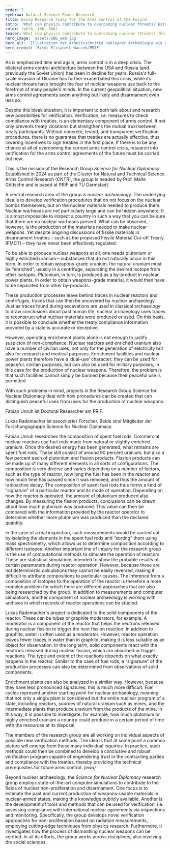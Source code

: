```yaml
---
order: 7
eyebrow: Natural Science Peace Research
title: Doing Research Today for the Arms Control of the Future
intro: 'What can physics contribute to overcoming nuclear threats? Established in 2024, the Research Group *Science for Nuclear Diplomacy* studies the technical foundations for the nuclear arms control of the future. In order for new arms control agreements to be negotiated, not only the political will is needed, but also convincing concepts for verification. The group is led by Prof. Malte Göttsche, Professor for Peace Research in Natural Sciences at the Technical University of Darmstadt. The group is located at both PRIF and TU Darmstadt and is part of the Cluster for Natural and Technical Science Arms Control Research (CNTR).'
color: rgb(0, 106, 166)
teaser: What can physics contribute to overcoming nuclear threats? The new Research Group *Science for Nuclear Diplomacy* studies the technical foundations for the nuclear arms control of the future.
hero_image: 'assets/SND_web.jpg'
hero_alt: 'Illustration der Arbeitsschritte nuklearer Archäologie wie Computersimulation oder Recherche'
hero_credit: 'Bild: Elisabeth Waczek/PRIF'
---
```


<Leadin>As is emphasized time</Leadin> and again, arms control is in a deep crisis. The bilateral arms control architecture between the USA and Russia (and previously the Soviet Union) has been in decline for years. Russia's full-scale invasion of Ukraine has further exacerbated this crisis, while its nuclear threats have brought the fear of nuclear weapons use back to the forefront of many people's minds. In the current geopolitical situation, new arms control agreements seem anything but likely and disarmament even less so.

Despite this bleak situation, it is important to both talk about and research new possibilities for verification. Verification, i.e. measures to check compliance with treaties, is an elementary component of arms control. It not only prevents treaty violations but strengthens the mutual trust between treaty participants. Without concrete, tested, and transparent verification procedures, there is no guarantee that treaties are actually effective, thus lowering incentives to sign treaties in the first place. If there is to be any chance at all of overcoming the current arms control crisis, research into verification for the arms control agreements of the future must be carried out now.

This is the mission of the Research Group *Science for Nuclear Diplomacy*. Established in 2024 as part of the Cluster for Natural and Technical Science Arms Control Research (CNTR), the group is headed by Prof. Malte Göttsche and is based at PRIF and TU Darmstadt.

A central research area of the group is *nuclear archaeology*. The underlying idea is to develop verification procedures that do not focus on the nuclear bombs themselves, but on the nuclear materials needed to produce them. Nuclear warheads are not particularly large and can be hidden anywhere. It is almost impossible to inspect a country in such a way that you can be sure that there are no nuclear warheads present. What can be observed, however, is the production of the materials needed to make nuclear weapons. Yet despite ongoing discussions of fissile materials in disarmament treaties – such as the proposed Fissile Material Cut-off Treaty (FMCT) – they have never been effectively regulated.

To be able to produce nuclear weapons at all, one needs plutonium or highly enriched uranium – substances that do not naturally occur in this form. In order to obtain weapons-grade uranium, the natural uranium must be “enriched”, usually in a centrifuge, separating the desired isotope from other isotopes. Plutonium, in turn, is produced as a by-product in nuclear power plants. In order to obtain weapons-grade material, it would then have to be separated from other by-products.

These production processes leave behind traces in nuclear reactors and centrifuges, traces that can then be uncovered by nuclear archaeology. Just as traces found during excavations are used in classical archaeology to draw conclusions about past human life, nuclear archaeology uses traces to reconstruct what nuclear materials were produced or used. On this basis, it is possible to conclude whether the treaty compliance information provided by a state is accurate or deceptive.

However, operating enrichment plants alone is not enough to justify suspicion of non-compliance. Nuclear reactors and enriched uranium also have a number of civilian uses, not only for the generation of electricity but also for research and medical purposes. Enrichment facilities and nuclear power plants therefore have a ‘dual-use’ character; they can be used for peaceful, civilian purposes, but can also be used for military purposes, in this case for the production of nuclear weapons. Therefore, the problem is that such facilities cannot simply be banned because their peaceful use is permitted.

With such problems in mind, projects in the Research Group Science for Nuclear Diplomacy deal with how procedures can be created that can distinguish peaceful uses from uses for the production of nuclear weapons.

<PersonList>
  <Person name="Fabian Unruh" image="assets/Unruh_Portrait_web.jpg" >

Fabian Unruh ist Doctoral Researcher am PRIF.

</Person>

  <Person name="Lukas Rademacher" image="assets/Rademacher_Portrait_web.jpg">

Lukas Rademacher ist assoziierter Forscher. Beide sind Mitglieder der Forschungsgruppe Science for Nuclear Diplomacy.

</Person>
</PersonList>

Fabian Unruh researches the composition of spent fuel rods. Commercial nuclear reactors use fuel rods made from natural or slightly enriched uranium. Once the desired energy has been generated, what remains are spent fuel rods. These still consist of around 90 percent uranium, but also a few percent each of plutonium and fission products. Fission products can be made up of many different elements in all sorts of configurations. The composition is very diverse and varies depending on a number of factors, such as the type of reactor, how long the fuel has been in the reactor and how much time has passed since it was removed, and thus the amount of radioactive decay. The composition of spent fuel rods thus forms a kind of “signature” of a particular reactor and its mode of operation. Depending on how the reactor is operated, the amount of plutonium produced also changes. By measuring the fission products, conclusions can be drawn about how much plutonium was produced. This value can then be compared with the information provided by the reactor operator to determine whether more plutonium was produced than the declared quantity.

In the case of a real inspection, such measurements would be carried out by isolating the elements in the spent fuel rods and “sorting” them using mass spectrometry, which allows us to determine composition according to different isotopes. Another important line of inquiry for the research group is the use of computational methods to simulate the operation of reactors. These are statistical simulations intended to show the probable results of certain parameters during reactor operation. However, because these are not deterministic calculations they cannot be easily reversed, making it difficult to attribute compositions to particular causes. The inference from a composition of isotopes to the operation of the reactor is therefore a more complex problem for which there are different approaches that are also being researched by the group. In addition to measurements and computer simulations, another component of nuclear archaeology is working with archives in which records of reactor operations can be studied.

Lukas Rademacher's project is dedicated to the solid components of the reactor. These can be tubes or graphite moderators, for example. A moderator is a component of the reactor that helps the neutrons released during nuclear fission to trigger the next fission reaction. In addition to graphite, water is often used as a moderator. However, reactor operation leaves fewer traces in water than in graphite, making it is less suitable as an object for observation. In the long term, solid components react with the neutrons released during nuclear fission, which are absorbed or trigger reactions. The type and extent of the reactions depends on what exactly happens in the reactor. Similar to the case of fuel rods, a “signature” of the production processes can also be determined from observations of solid components.

Enrichment plants can also be analyzed in a similar way. However, because they have less pronounced signatures, this is much more difficult. Fuel cycles represent another starting point for nuclear archaeology, meaning that not only a single plant is considered but the entire nuclear program of a state, including reactors, sources of natural uranium such as mines, and the intermediate plants that produce uranium from the products of the mine. In this way, it is possible to investigate, for example, how much plutonium or highly enriched uranium a country could produce in a certain period of time with the resources at its disposal.

The members of the research group are all working on individual aspects of possible new verification methods. The idea is that at some point a common picture will emerge from these many individual inquiries. In practice, such methods could then be combined to develop a conclusive and robust verification program capable of engendering trust in the contracting parties and compliance with the treaties, thereby providing the technical prerequisites for future arms control. *(ewa)*

<Callout eyebrow="INFO BOX" title="Abou the Research Group Science for Nuclear Diplomacy" expandable={false}>

Beyond nuclear archaeology, the *Science for Nuclear Diplomacy* research group employs state-of-the-art computer simulations to contribute to the fields of nuclear non-proliferation and disarmament. One focus is to estimate the past and current production of weapons-usable materials in nuclear-armed states, making this knowledge publicly available. Another is the development of tools and methods that can be used for verification, i.e. assessing compliance with international nuclear agreements via inspections and monitoring. Specifically, the group develops novel verification approaches for non-proliferation based on radiation measurements, employing cutting-edge techniques from physics research. Furthermore, it investigates how the process of dismantling nuclear weapons can be verified. In all its efforts, the group works across disciplines, also involving the social sciences.

</Callout>
